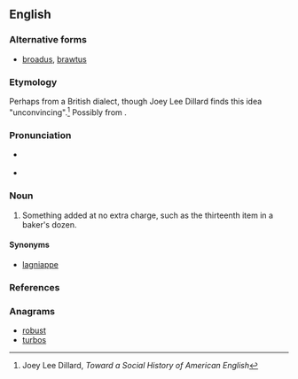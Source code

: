 ==English==

===Alternative forms===
* [[broadus]], [[brawtus]]

===Etymology===
Perhaps from a British dialect, though Joey Lee Dillard finds this idea "unconvincing".<ref>Joey Lee Dillard, ''Toward a Social History of American English''</ref> Possibly from {{etyl|grc|en}} {{term|βρωτός||lang=grc|tr=brōtós|edible}}.
: {{etystub|en|I don't really believe this Grc ety. African origin ? connection with [[brotts]] UK dialect ? evidence or authority would be nice.}}

===Pronunciation===
* {{a|UK}} {{IPA|/ˈbɹəʊ.təs/|lang=en}}
* {{a|US}} {{IPA|/ˈbɹoʊ.təs/|lang=en}}

===Noun===
{{en-noun|es}}

# {{lb|en|dialectal|chiefly|Southern US}} Something added at no extra charge, such as the thirteenth item in a baker's dozen.

====Synonyms====
* {{sense|something added at no extra charge}} [[lagniappe]]

===References===
<references/>

===Anagrams===
* [[robust#English|robust]]
* [[turbos#English|turbos]]
